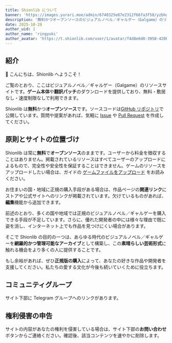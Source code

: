 ```yaml
---
title: Shionlib について
banner: 'https://images.yurari.moe/admin/6740325e87e2312f66fa3f58/yzbhgjg6_2.webp'
description: '無料かつオープンソースのビジュアルノベル／ギャルゲー（Galgame）のリソース兼アーカイブ。ゲーム本体と翻訳パッチのダウンロードを提供。コミュニティによる維持、敷居なし・速度制限なし。'
date: 2025-10-28
author_uid: 1
author_name: 'ringyuki'
author_avatar: 'https://t.shionlib.com/user/1/avatar/f4d8e6d0-3958-420b-bb86-b2c77be60c33.webp'
---
```


## 紹介

👋 こんにちは、Shionlib へようこそ！

ご覧のとおり、ここはビジュアルノベル／ギャルゲー（Galgame）のリソースサイトです。**ゲーム本体**や**翻訳パッチ**のダウンロードを提供しており、無料・敷居なし・速度制限なしで利用できます。

Shionlib は**無料**かつ**オープンソース**です。ソースコードは[GitHub リポジトリ](https://github.com/Ringyuki/shionlib-frontend)で公開しています。質問や提案があれば、気軽に [Issue](https://github.com/Ringyuki/shionlib-frontend/issues) や [Pull Request](https://github.com/Ringyuki/shionlib-frontend/pulls) を作成してください。

## 原則とサイトの位置づけ

Shionlib は常に**無料**で**オープンソース**のままです。ユーザーから料金を徴収することはありません。掲載されているリソースはすべてユーザーのアップロードによるもので、完全性や安全性を保証することはできません。ゲームのリソースをアップロードしたい場合は、ガイドの [ゲームファイルをアップロード](/zh/docs/guides/upload-game-files) をお読みください。

お住まいの国・地域に正規の購入手段がある場合は、作品ページの**関連リンク**にストアや公式サイトへのリンクが掲載されています。欠けているものがあれば、**編集**機能から追加できます。

前述のとおり、多くの国や地域では正規のビジュアルノベル／ギャルゲーを購入できる手段が不足しています。さらに、優れた開発者の中には様々な理由で既に姿を消し、インターネット上でも作品を見つけにくい場合があります。

そこで Shionlib の目的の一つは、あらゆる時代のビジュアルノベル／ギャルゲーを**網羅的かつ管理可能なアーカイブ**として構築し、この**素晴らしい芸術形式**に触れる機会をより多くの人に提供することです。

もし余裕があれば、ぜひ**正規版の購入**によって、あなたの好きな作品や開発者を支援してください。私たちの愛する文化が今後も続いていくために役立ちます。

## コミュニティグループ

サイト下部に Telegram グループへのリンクがあります。

## 権利侵害の申告

サイトの内容があなたの権利を侵害している場合は、サイト下部の**お問い合わせ**ボタンからご連絡ください。確認後、該当コンテンツを速やかに削除します。
